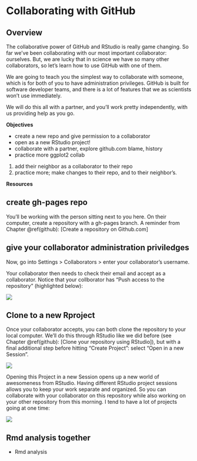 # Collaborating with GitHub {#collaborating}

## Overview

The collaborative power of GitHub and RStudio is really game changing. So far we've been collaborating with our most important collaborator: ourselves. But, we are lucky that in science we have so many other collaborators, so let's learn how to use GitHub with one of them. 

We are going to teach you the simplest way to collaborate with someone, which is for both of you to have administration privileges. GitHub is built for software developer teams, and there is a lot of features that we as scientists won't use immediately. 

We will do this all with a partner, and you'll work pretty independently, with us providing help as you go. 

**Objectives**

- create a new repo and give permission to a collaborator
- open as a new RStudio project!
- collaborate with a partner, explore github.com blame, history
- practice more ggplot2 collab

1. add their neighbor as a collaborator to their repo
1. practice more; make changes to their repo, and to their neighbor's. 

**Resources**


## create gh-pages repo 

You'll be working with the person sitting next to you here. On their computer, create a repository with a gh-pages branch. A reminder from Chapter \@ref(github): [Create a repository on Github.com]

## give your collaborator administration priviledges

Now, go into Settings > Collaborators > enter your collaborator's username. 

Your collaborator then needs to check their email and accept as a collaborator. Notice that your collborator has "Push access to the repository" (highlighted below):

![](img/github_collab.png) 

## Clone to a new Rproject

Once your collaborator accepts, you can both clone the repository to your local computer. We'll do this through RStudio like we did before (see Chapter \@ref(github): [Clone your repository using RStudio]), but with a final additional step before hitting "Create Project": select "Open in a new Session".

![](img/github_clone_newproject.png)

Opening this Project in a new Session opens up a new world of awesomeness from RStudio. Having different RStudio project sessions allows you to keep your work separate and organized. So you can collaborate with your collaborator on this repository while also working on your other repository from this morning. I tend to have a lot of projects going at one time:

![](img/Rproj_screenshot.jpg)

## Rmd analysis together

- Rmd analysis


<!---
### RStudio projects (.Rproj)

Follow the steps for cloning that we did before, but when you get to a critical point, click open in another project

TODO: RStudio project! Yes, you can use these without Git, but you probably never will, so that's why we're learning it together.
--->
